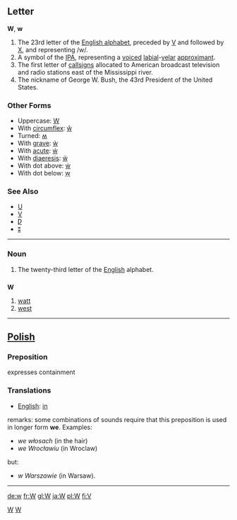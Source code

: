 ==Letter==
'''W''', '''w'''

#The 23rd letter of the [[Wiktionary:About Roman script|English alphabet]], preceded by [[V]] and followed by [[X]], and representing /w/.
#A symbol of the [[IPA]], representing a [[voiced]] [[labial]]-[[velar]] [[approximant]].
#The first letter of [[callsign]]s allocated to American broadcast television and radio stations east of the Mississippi river.
#The nickname of George W. Bush, the 43rd President of the United States.
===Other Forms===
*Uppercase: [[W]]
*With [[circumflex]]: [[ŵ]]
*Turned: [[ʍ]]
*With [[grave]]: [[ẁ]]
*With [[acute]]: [[ẃ]]
*With [[diaeresis]]: [[ẅ]]
*With dot above: [[ẇ]]
*With dot below: [[ẉ]]

===See Also===
*[[U]]
*[[V]]
*[[Ƿ]]
*[[ʬ]]
[[Category:Latin letters|W]]
[[Category:IPA symbols|W]]
----

===Noun===

# The twenty-third letter of the [[English]] alphabet.

==={{abbreviation}}===
'''W'''

# [[watt]]
# [[west]]
----

==[[Polish]]==
===Preposition===
expresses containment
===Translations===
*[[English]]: [[in]]
remarks: some combinations of sounds require that this preposition is used in longer form '''we'''. Examples:
* ''we włosach'' (in the hair)
* ''we Wrocławiu'' (in Wroclaw)
but:
* ''w Warszawie'' (in Warsaw).
----

[[de:w]]
[[fr:W]]
[[gl:W]]
[[ja:W]]
[[pl:W]]
[[fi:V]]